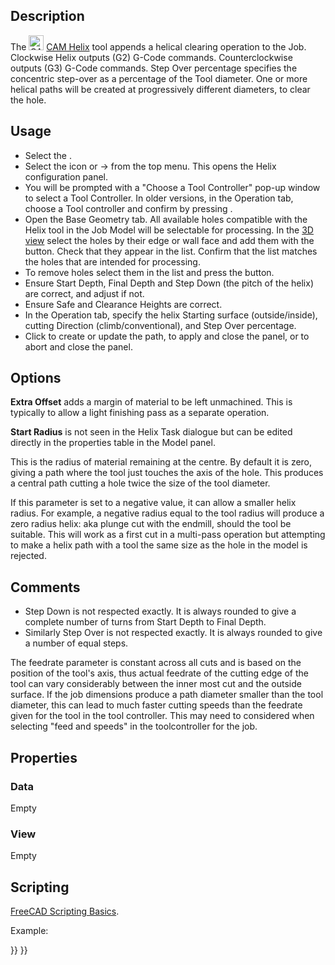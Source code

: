 <languages/>
{{UnfinishedDocu}}
<translate>

<!--T:6-->
{{Docnav
|[[CAM_MillFace|MillFace]]
|[[CAM_Adaptive|Adaptive]]
|[[CAM_Workbench|CAM]]
|IconL=CAM_MillFace.svg
|IconR=CAM_Adaptive.svg
|IconC=Workbench_CAM.svg
}}

<!--T:1-->
{{GuiCommand
|Name=CAM Helix
|MenuLocation=CAM → Helix
|Workbenches=[[CAM_Workbench|CAM]]
}}

==Description== <!--T:2-->

<!--T:4-->
The [[Image:CAM_Helix.svg|24px]] [[CAM_Helix|CAM Helix]] tool appends a helical clearing operation to the Job. Clockwise Helix outputs (G2) G-Code commands. Counterclockwise outputs (G3) G-Code commands. Step Over percentage specifies the concentric step-over as a percentage of the Tool diameter. One or more helical paths will be created at progressively different diameters, to clear the hole.

==Usage== <!--T:3-->

<!--T:5-->
* Select the {{Button|[[File:Workbench_CAM.svg|16px]] [[CAM_Workbench|CAM Workbench]]}}.
* Select the {{KEY|[[Image:CAM_Helix.svg|24px]]}} icon or {{KEY|CAM}} → {{KEY|[[Image:CAM_Helix.svg|24px]] Helix}} from the top menu. This opens the {{KEY|[[Image:CAM_Helix.svg|24px]]}} Helix configuration panel.
* You will be prompted with a "Choose a Tool Controller" pop-up window to select a Tool Controller. In older versions, in the {{KEY|[[Image:CAM_Helix.svg|24px]]}} Operation tab, choose a Tool controller and confirm by pressing {{Button|Apply}}.
* Open the Base Geometry tab. All available holes compatible with the Helix tool in the Job Model will be selectable for processing. In the [[3D_view|3D view]] select the holes by their edge or wall face and add them with the {{Button|Add}} button. Check that they appear in the list. Confirm that the list matches the holes that are intended for processing.
* To remove holes select them in the list and press the {{Button|Remove}} button.
* Ensure Start Depth, Final Depth and Step Down (the pitch of the helix) are correct, and adjust if not.
* Ensure Safe and Clearance Heights are correct.
* In the Operation tab, specify the helix Starting surface (outside/inside), cutting Direction (climb/conventional), and Step Over percentage.
* Click {{Button|Apply}} to create or update the path, {{Button|OK}} to apply and close the panel, or {{Button|Cancel}} to abort and close the panel.

==Options== <!--T:10-->

<!--T:16-->
'''Extra Offset''' adds a margin of material to be left unmachined. This is typically to allow a light finishing pass as a separate operation.

<!--T:17-->
'''Start Radius''' is not seen in the Helix Task dialogue but can be edited directly in the properties table in the Model panel. 

This is the radius of material remaining at the centre. By default it is zero, giving a path where the tool just touches the axis of the hole. This produces a central path cutting a hole twice the size of the tool diameter.

If this parameter is set to a negative value, it can allow a smaller helix radius. For example, a negative radius equal to the tool radius will produce a zero radius helix: aka  plunge cut with the endmill, should the tool be suitable. This will work as a first cut in a multi-pass operation but attempting to make a helix path with a tool the same size as the hole in the model is rejected.

==Comments== <!--T:20-->

<!--T:21-->
* Step Down is not respected exactly. It is always rounded to give a complete number of turns from Start Depth to Final Depth.
* Similarly Step Over is not respected exactly. It is always rounded to give a number of equal steps.

<!--T:22-->
The feedrate parameter is constant across all cuts and is based on the position of the tool's axis, thus actual feedrate of the cutting edge of the tool can vary considerably between the inner most cut and the outside surface. If the job dimensions produce a path diameter smaller than the tool diameter, this can lead to much faster cutting speeds than the feedrate given for the tool in the tool controller. This may need to considered when selecting "feed and speeds" in the toolcontroller for the job.

==Properties== <!--T:11-->

===Data=== <!--T:12-->

<!--T:17-->
Empty

===View=== <!--T:13-->

<!--T:18-->
Empty

==Scripting== <!--T:19-->

<!--T:14-->
{{Emphasis|See also:}} [[FreeCAD_Scripting_Basics|FreeCAD Scripting Basics]].

<!--T:15-->
Example:

</translate>
{{Code|code=
#Place code example here.
}}
<translate>


<!--T:7-->
{{Docnav
|[[CAM_MillFace|MillFace]]
|[[CAM_Adaptive|Adaptive]]
|[[CAM_Workbench|CAM]]
|IconL=CAM_MillFace.svg
|IconR=CAM_Adaptive.svg
|IconC=Workbench_CAM.svg
}}

</translate>
{{CAM_Tools_navi{{#translation:}}}}
{{Userdocnavi{{#translation:}}}}
